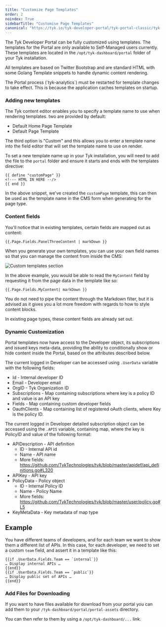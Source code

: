 ```yaml
---
title: "Customize Page Templates"
order: 2
noindex: True
sidebarTitle: "Customise Page Templates"
canonical: "https://tyk.io/tyk-developer-portal/tyk-portal-classic/tyk-portal-classic/customise/customise-with-templates"
---
```



<LegacyClassicPortalApi/>

The Tyk Developer Portal can be fully customized using templates. The templates for the Portal are only available to Self-Managed users currently. These templates are located in the `/opt/tyk-dashboard/portal` folder of your Tyk installation.

All templates are based on Twitter Bootstrap and are standard HTML with some Golang Template snippets to handle dynamic content rendering.


<Note>
The Portal process (`tyk-analytics`) must be restarted for template changes to take effect. This is because the application caches templates on startup.
</Note>



### Adding new templates

The Tyk content editor enables you to specify a template name to use when rendering templates. two are provided by default:

*   Default Home Page Template
*   Default Page Template

The third option is "Custom" and this allows you to enter a template name into the field editor that will set the template name to use on render.

To set a new template name up in your Tyk installation, you will need to add the file to the `portal` folder and ensure it starts and ends with the templates directive:

```
{{ define "customPage" }}
<!--- HTML IN HERE --/>
{{ end }}
```

In the above snippet, we've created the `customPage` template, this can then be used as the template name in the CMS form when generating for the page type.

### Content fields

You'll notice that in existing templates, certain fields are mapped out as content:

```
{{.Page.Fields.PanelThreeContent | markDown }}
```

When you generate your own templates, you can use your own field names so that you can manage the content from inside the CMS:

<img src="/img/dashboard/portal-management/page_settings_2.5.png" alt="Custom templates section" />

In the above example, you would be able to read the `MyContent` field by requesting it from the page data in the template like so:

```
{{.Page.Fields.MyContent| markDown }}
```

You do not need to pipe the content through the Markdown filter, but it is advised as it gives you a lot more freedom with regards to how to style content blocks.

In existing page types, these content fields are already set out.

### Dynamic Customization

Portal templates now have access to the Developer object, its subscriptions and issued keys meta-data, providing the ability to conditionally show or hide content inside the Portal, based on the attributes described below.

The current logged in Developer can be accessed using `.UserData` variable with the following fields:

*   Id - Internal developer ID
*   Email - Developer email
*   OrgID - Tyk Organization ID
*   Subscriptions  - Map containing subscriptions where key is a policy ID and value is an API key
*   Fields - Map containing custom developer fields
*   OauthClients - Map containing list of registered oAuth clients, where Key is the policy ID.

The current logged in Developer detailed subscription object can be accessed using the `.APIS` variable, containing map, where the key is PolicyID and value of the following format:
 
*   APIDescription - API definition
      * ID - Internal API id
      * Name - API name
      * More fields: https://github.com/TykTechnologies/tyk/blob/master/apidef/api_definitions.go#L320
*   APIKey - API key
*   PolicyData - Policy object
      * ID - Internal Policy ID
      * Name - Policy Name
      * More fields: https://github.com/TykTechnologies/tyk/blob/master/user/policy.go#L5
*   KeyMetaData - Key metadata of map type

## Example
You have different teams of developers, and for each team we want to show them a different list of APIs. In this case, for each developer, we need to set a custom  `team` field, and assert it in a template like this:

```
{{if .UserData.Fields.Team == `internal`}}
… Display internal APIs …
{{end}}
{{if .UserData.Fields.Team == `public`}}
… Display public set of APIs …
{{end}}
```

### Add Files for Downloading

If you want to have files available for download from your portal you can add them to your `/tyk-dashboard/portal/portal-assets` directory. 

You can then refer to them by using a `/opt/tyk-dashboard/...` link.
